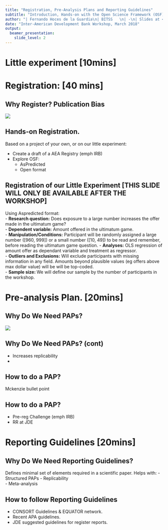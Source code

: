 ```yaml
---
title: "Registration, Pre-Analysis Plans and Reporting Guidelines"
subtitle: "Introduction, Hands-on with the Open Science Framework (OSF) and AEA Registry"  
author: "| Fernando Hoces de la Guardia\n| BITSS   \n| -\n| Slides at <https://goo.gl/VbiKb4>\n"
date: "Inter-American Development Bank Workshop, March 2018"
output: 
  beamer_presentation:
    slide_level: 2
---
```





# Little experiment [10mins]

# Registration: [40 mins]

## Why Register? Publication Bias
![](Tess.png)

## Hands-on Registration.
Based on a project of your own, or on our little experiment:  

 - Create a draft of a AEA Registry (emph IRB)  
 - Explore OSF:  
     - AsPredicted  
     - Open format  

## Registration of our Little Experiment [THIS SLIDE WILL ONLY BE AVAILABLE AFTER THE WORKSHOP]
Using Aspredicted format:  
   - **Research question:** Does exposure to a large number increases the offer made in the ultimatum game?  
   - **Dependent variable:** Amount offered in the ultimatum game.   
   - **Manipulation/Conditions:**  Participant will be randomly assigned a large number ([960, 999]) or a small number ([10, 49]) to be read and remember, before reading the ultimatum game question. 
   - **Analyses:** OLS regression of amount offer as dependant variable and treatment as regressor.   
   - **Outliers and Exclusions:** Will exclude participants with missing information in any field. Amounts beyond plausible values (eg offers above max dollar value) will be will be top-coded.   
   - **Sample size: ** We will define our sample by the number of participants in the workshop.   

# Pre-analysis Plan. [20mins]

## Why Do We Need PAPs?
![](GoBifo1.PNG)

## Why Do We Need PAPs? (cont)

* Increases replicability  
* 

## How to do a PAP?
Mckenzie bullet point  

## How to do a PAP?
 - Pre-reg Challenge (emph IRB)  
 - RR at JDE

 
# Reporting Guidelines [20mins]

## Why Do We Need Reporting Guidelines?  
Defines minimal set of elements required in a scientific paper. 
Helps with:
 - Structured PAPs
 - Replicability  
 - Meta-analysis  
 
 
## How to follow Reporting Guidelines  
 - CONSORT Guidelines & EQUATOR network.
 - Recent APA guidelines.
 - JDE suggested guidelines for register reports. 
 
